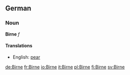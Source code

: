 ==German==
===Noun===
'''Birne''' ''f''

====Translations====
*English: [[pear]]

[[de:Birne]]
[[fr:Birne]]
[[io:Birne]]
[[it:Birne]]
[[pl:Birne]]
[[fi:Birne]]
[[sv:Birne]]